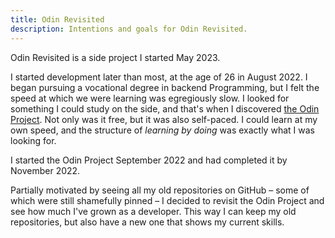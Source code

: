 ```yaml
---
title: Odin Revisited
description: Intentions and goals for Odin Revisited.
---
```


Odin Revisited is a side project I started May 2023.

I started development later than most, at the age of 26 in August 2022. I began pursuing a vocational degree in backend Programming,
but I felt the speed at which we were learning was egregiously slow. I looked for something I could study on the side, and that's
when I discovered [the Odin Project](https://theodinproject.com). Not only was it free, but it was also self-paced. I could learn at my own speed, and the structure
of _learning by doing_ was exactly what I was looking for.

I started the Odin Project September 2022 and had completed it by November 2022.

Partially motivated by seeing all my old repositories on GitHub – some of which were still shamefully pinned – I decided to revisit the Odin Project and see how much I've grown as a developer.
This way I can keep my old repositories, but also have a new one that shows my current skills.
